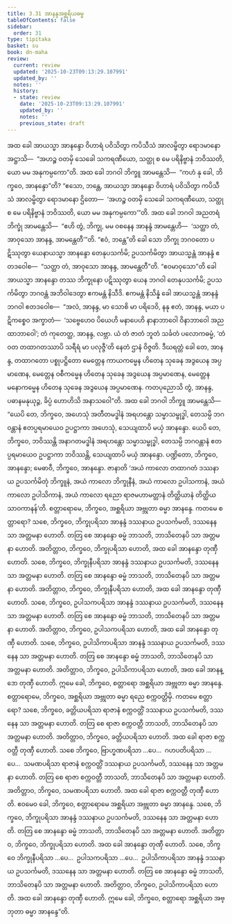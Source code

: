 ```yaml
---
title: 3.31 အာနန္ဒအစ္ဆရိယဓမ္မ
tableOfContents: false
sidebar:
  order: 31
type: tipitaka
basket: su
book: dn-maha
review:
  current: review
  updated: '2025-10-23T09:13:29.107991'
  updated_by: ''
  notes: ''
  history:
  - state: review
    date: '2025-10-23T09:13:29.107991'
    updated_by: ''
    notes: ''
    previous_state: draft
---
```



<ReviewStatus review={frontmatter.review} showDetails={true} />

<HypothesisAnnotation frontmatter={frontmatter} />

<DynamicBreadcrumb />

<Division number="207" book="dn-maha" e="ch" v="7" p="118">

<Paragraph number="465" book="dn-maha">
အထ ခေါ အာယသ္မာ အာနန္ဒော ဝိဟာရံ ပဝိသိတွာ ကပိသီသံ အာလမ္ဗိတွာ ရောဒမာနော အဋ္ဌာသိ—  “အဟဉ္စ ဝတမှိ သေခေါ သကရဏီယော, သတ္ထု စ မေ ပရိနိဗ္ဗာနံ ဘဝိဿတိ, ယော မမ အနုကမ္ပကော”တိ. အထ ခေါ ဘဂဝါ ဘိက္ခူ အာမန္တေသိ—  “ကဟံ နု ခေါ, ဘိက္ခဝေ, အာနန္ဒော”တိ? “ဧသော, ဘန္တေ, အာယသ္မာ အာနန္ဒော ဝိဟာရံ ပဝိသိတွာ ကပိသီသံ အာလမ္ဗိတွာ ရောဒမာနော ဌိတော—  ‘အဟဉ္စ ဝတမှိ သေခေါ သကရဏီယော, သတ္ထု စ မေ ပရိနိဗ္ဗာနံ ဘဝိဿတိ, ယော မမ အနုကမ္ပကော’”တိ. အထ ခေါ ဘဂဝါ အညတရံ ဘိက္ခုံ အာမန္တေသိ—  “ဧဟိ တွံ, ဘိက္ခု, မမ ဝစနေန အာနန္ဒံ အာမန္တေဟိ—  ‘သတ္ထာ တံ, အာဝုသော အာနန္ဒ, အာမန္တေတီ’”တိ. “ဧဝံ, ဘန္တေ”တိ ခေါ သော ဘိက္ခု ဘဂဝတော ပဋိဿုတွာ ယေနာယသ္မာ အာနန္ဒော တေနုပသင်္ကမိ; ဥပသင်္ကမိတွာ အာယသ္မန္တံ အာနန္ဒံ ဧတဒဝေါစ—  “သတ္ထာ တံ, အာဝုသော အာနန္ဒ, အာမန္တေတီ”တိ. “ဧဝမာဝုသော”တိ ခေါ အာယသ္မာ အာနန္ဒော တဿ ဘိက္ခုနော ပဋိဿုတွာ ယေန ဘဂဝါ တေနုပသင်္ကမိ; ဥပသင်္ကမိတွာ ဘဂဝန္တံ အဘိဝါဒေတွာ ဧကမန္တံ နိသီဒိ.
</Paragraph>

<Paragraph number="466" book="dn-maha">
ဧကမန္တံ နိသိန္နံ ခေါ အာယသ္မန္တံ အာနန္ဒံ ဘဂဝါ ဧတဒဝေါစ—  “အလံ, အာနန္ဒ, မာ သောစိ မာ ပရိဒေဝိ, နနု ဧတံ, အာနန္ဒ, မယာ ပဋိကစ္စေဝ အက္ခာတံ—  ‘သဗ္ဗေဟေဝ ပိယေဟိ မနာပေဟိ နာနာဘာဝေါ ဝိနာဘာဝေါ အညထာဘာဝေါ’; တံ ကုတေတ္ထ, အာနန္ဒ, လဗ္ဘာ. ယံ တံ ဇာတံ ဘူတံ သင်္ခတံ ပလောကဓမ္မံ, ‘တံ ဝတ တထာဂတဿာပိ သရီရံ မာ ပလုဇ္ဇီ’တိ နေတံ ဌာနံ ဝိဇ္ဇတိ. ဒီဃရတ္တံ ခေါ တေ, အာနန္ဒ, တထာဂတော ပစ္စုပဋ္ဌိတော မေတ္တေန ကာယကမ္မေန ဟိတေန သုခေန အဒွယေန အပ္ပမာဏေန, မေတ္တေန ဝစီကမ္မေန ဟိတေန သုခေန အဒွယေန အပ္ပမာဏေန, မေတ္တေန မနောကမ္မေန ဟိတေန သုခေန အဒွယေန အပ္ပမာဏေန. ကတပုညောသိ တွံ, အာနန္ဒ, ပဓာနမနုယုဉ္ဇ, ခိပ္ပံ ဟောဟိသိ အနာသဝေါ”တိ.
</Paragraph>

</Division>
<Division number="208" book="dn-maha" e="ch" v="7" p="119">

<Paragraph number="467" book="dn-maha">
အထ ခေါ ဘဂဝါ ဘိက္ခူ အာမန္တေသိ—  “ယေပိ တေ, ဘိက္ခဝေ, အဟေသုံ အတီတမဒ္ဓါနံ အရဟန္တော သမ္မာသမ္ဗုဒ္ဓါ, တေသမ္ပိ ဘဂဝန္တာနံ ဧတပ္ပရမာယေဝ ဥပဋ္ဌာကာ အဟေသုံ, သေယျထာပိ မယှံ အာနန္ဒော. ယေပိ တေ, ဘိက္ခဝေ, ဘဝိဿန္တိ အနာဂတမဒ္ဓါနံ အရဟန္တော သမ္မာသမ္ဗုဒ္ဓါ, တေသမ္ပိ ဘဂဝန္တာနံ ဧတပ္ပရမာယေဝ ဥပဋ္ဌာကာ ဘဝိဿန္တိ, သေယျထာပိ မယှံ အာနန္ဒော. ပဏ္ဍိတော, ဘိက္ခဝေ, အာနန္ဒော; မေဓာဝီ, ဘိက္ခဝေ, အာနန္ဒော. ဇာနာတိ ‘အယံ ကာလော တထာဂတံ ဒဿနာယ ဥပသင်္ကမိတုံ ဘိက္ခူနံ, အယံ ကာလော ဘိက္ခုနီနံ, အယံ ကာလော ဥပါသကာနံ, အယံ ကာလော ဥပါသိကာနံ, အယံ ကာလော ရညော ရာဇမဟာမတ္တာနံ တိတ္ထိယာနံ တိတ္ထိယသာဝကာနန်’တိ.
</Paragraph>

</Division>
<Division number="209" book="dn-maha" e="ch" v="7" p="119">

<Paragraph number="468" book="dn-maha">
စတ္တာရောမေ, ဘိက္ခဝေ, အစ္ဆရိယာ အဗ္ဘုတာ ဓမ္မာ အာနန္ဒေ. ကတမေ စတ္တာရော? သစေ, ဘိက္ခဝေ, ဘိက္ခုပရိသာ အာနန္ဒံ ဒဿနာယ ဥပသင်္ကမတိ, ဒဿနေန သာ အတ္တမနာ ဟောတိ. တတြ စေ အာနန္ဒော ဓမ္မံ ဘာသတိ, ဘာသိတေနပိ သာ အတ္တမနာ ဟောတိ. အတိတ္တာဝ, ဘိက္ခဝေ, ဘိက္ခုပရိသာ ဟောတိ, အထ ခေါ အာနန္ဒော တုဏှီ ဟောတိ. သစေ, ဘိက္ခဝေ, ဘိက္ခုနီပရိသာ အာနန္ဒံ ဒဿနာယ ဥပသင်္ကမတိ, ဒဿနေန သာ အတ္တမနာ ဟောတိ. တတြ စေ အာနန္ဒော ဓမ္မံ ဘာသတိ, ဘာသိတေနပိ သာ အတ္တမနာ ဟောတိ. အတိတ္တာဝ, ဘိက္ခဝေ, ဘိက္ခုနီပရိသာ ဟောတိ, အထ ခေါ အာနန္ဒော တုဏှီ ဟောတိ. သစေ, ဘိက္ခဝေ, ဥပါသကပရိသာ အာနန္ဒံ ဒဿနာယ ဥပသင်္ကမတိ, ဒဿနေန သာ အတ္တမနာ ဟောတိ. တတြ စေ အာနန္ဒော ဓမ္မံ ဘာသတိ, ဘာသိတေနပိ သာ အတ္တမနာ ဟောတိ. အတိတ္တာဝ, ဘိက္ခဝေ, ဥပါသကပရိသာ ဟောတိ, အထ ခေါ အာနန္ဒော တုဏှီ ဟောတိ. သစေ, ဘိက္ခဝေ, ဥပါသိကာပရိသာ အာနန္ဒံ ဒဿနာယ ဥပသင်္ကမတိ, ဒဿနေန သာ အတ္တမနာ ဟောတိ. တတြ စေ အာနန္ဒော ဓမ္မံ ဘာသတိ, ဘာသိတေနပိ သာ အတ္တမနာ ဟောတိ. အတိတ္တာဝ, ဘိက္ခဝေ, ဥပါသိကာပရိသာ ဟောတိ, အထ ခေါ အာနန္ဒော တုဏှီ ဟောတိ. ဣမေ ခေါ, ဘိက္ခဝေ, စတ္တာရော အစ္ဆရိယာ အဗ္ဘုတာ ဓမ္မာ အာနန္ဒေ.
</Paragraph>

<Paragraph number="469" book="dn-maha">
စတ္တာရောမေ, ဘိက္ခဝေ, အစ္ဆရိယာ အဗ္ဘုတာ ဓမ္မာ ရညေ စက္ကဝတ္တိမှိ. ကတမေ စတ္တာရော? သစေ, ဘိက္ခဝေ, ခတ္တိယပရိသာ ရာဇာနံ စက္ကဝတ္တိံ ဒဿနာယ ဥပသင်္ကမတိ, ဒဿနေန သာ အတ္တမနာ ဟောတိ. တတြ စေ ရာဇာ စက္ကဝတ္တီ ဘာသတိ, ဘာသိတေနပိ သာ အတ္တမနာ ဟောတိ. အတိတ္တာဝ, ဘိက္ခဝေ, ခတ္တိယပရိသာ ဟောတိ. အထ ခေါ ရာဇာ စက္ကဝတ္တီ တုဏှီ ဟောတိ. သစေ ဘိက္ခဝေ, ဗြာဟ္မဏပရိသာ …ပေ…  ဂဟပတိပရိသာ …ပေ…  သမဏပရိသာ ရာဇာနံ စက္ကဝတ္တိံ ဒဿနာယ ဥပသင်္ကမတိ, ဒဿနေန သာ အတ္တမနာ ဟောတိ. တတြ စေ ရာဇာ စက္ကဝတ္တီ ဘာသတိ, ဘာသိတေနပိ သာ အတ္တမနာ ဟောတိ. အတိတ္တာဝ, ဘိက္ခဝေ, သမဏပရိသာ ဟောတိ. အထ ခေါ ရာဇာ စက္ကဝတ္တီ တုဏှီ ဟောတိ. ဧဝမေဝ ခေါ, ဘိက္ခဝေ, စတ္တာရောမေ အစ္ဆရိယာ အဗ္ဘုတာ ဓမ္မာ အာနန္ဒေ. သစေ, ဘိက္ခဝေ, ဘိက္ခုပရိသာ အာနန္ဒံ ဒဿနာယ ဥပသင်္ကမတိ, ဒဿနေန သာ အတ္တမနာ ဟောတိ. တတြ စေ အာနန္ဒော ဓမ္မံ ဘာသတိ, ဘာသိတေနပိ သာ အတ္တမနာ ဟောတိ. အတိတ္တာဝ, ဘိက္ခဝေ, ဘိက္ခုပရိသာ ဟောတိ. အထ ခေါ အာနန္ဒော တုဏှီ ဟောတိ. သစေ, ဘိက္ခဝေ ဘိက္ခုနီပရိသာ …ပေ…  ဥပါသကပရိသာ …ပေ…  ဥပါသိကာပရိသာ အာနန္ဒံ ဒဿနာယ ဥပသင်္ကမတိ, ဒဿနေန သာ အတ္တမနာ ဟောတိ. တတြ စေ အာနန္ဒော ဓမ္မံ ဘာသတိ, ဘာသိတေနပိ သာ အတ္တမနာ ဟောတိ. အတိတ္တာဝ, ဘိက္ခဝေ, ဥပါသိကာပရိသာ ဟောတိ. အထ ခေါ အာနန္ဒော တုဏှီ ဟောတိ. ဣမေ ခေါ, ဘိက္ခဝေ, စတ္တာရော အစ္ဆရိယာ အဗ္ဘုတာ ဓမ္မာ အာနန္ဒေ”တိ.
</Paragraph>
</Division>
